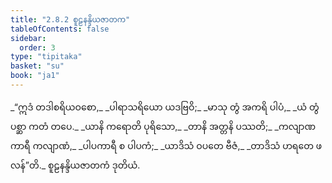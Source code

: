 ```yaml
---
title: "2.8.2 စူဠနန္ဒိယဇာတက"
tableOfContents: false
sidebar:
  order: 3
type: "tipitaka"
basket: "su"
book: "ja1"
---
```



<DynamicBreadcrumb />

<Division number="143" book="ja1">

<Paragraph number="573" type="verses" book="ja1">
_“ဣဒံ တဒါစရိယဝစော,_  
_ပါရာသရိယော ယဒဗြဝိ;_  
_မာသု တွံ အကရိ ပါပံ,_  
_ယံ တွံ ပစ္ဆာ ကတံ တပေ._  

</Paragraph>

</Division>
<Division number="144" book="ja1">

<Paragraph number="574" type="verses" book="ja1">
_ယာနိ ကရောတိ ပုရိသော,_  
_တာနိ အတ္တနိ ပဿတိ;_  
_ကလျာဏကာရီ ကလျာဏံ,_  
_ပါပကာရီ စ ပါပကံ;_  
_ယာဒိသံ ဝပတေ ဗီဇံ,_  
_တာဒိသံ ဟရတေ ဖလန်”တိ._  


</Paragraph>
</Division>

<Paragraph number="575" type="center" book="ja1">
စူဠနန္ဒိယဇာတကံ ဒုတိယံ.
</Paragraph>